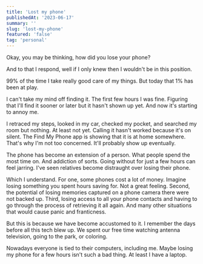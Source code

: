 ```yaml
---
title: 'Lost my phone'
publishedAt: '2023-06-17'
summary: ''
slug: 'lost-my-phone'
featured: 'false'
tag: 'personal'
---
```


Okay, you may be thinking, how did you lose your phone?

And to that I respond, well if I only knew then I wouldn't be in this position.

99% of the time I take really good care of my things. But today that 1% has been at play.

I can't take my mind off finding it. The first few hours I was fine. Figuring that I'll find it sooner or later but it hasn't shown up yet. And now it's starting to annoy me.

I retraced my steps, looked in my car, checked my pocket, and searched my room but nothing. At least not yet. Calling it hasn't worked because it's on silent. The Find My Phone app is showing that it is at home somewhere. That's why I'm not too concerned. It'll probably show up eventually.

The phone has become an extension of a person. What people spend the most time on. And addiction of sorts. Going without for just a few hours can feel jarring. I've seen relatives become distraught over losing their phone.

Which I understand. For one, some phones cost a lot of money. Imagine losing something you spent hours saving for. Not a great feeling. Second, the potential of losing memories captured on a phone camera there were not backed up. Third, losing access to all your phone contacts and having to go through the process of retrieving it all again. And many other situations that would cause panic and franticness.

But this is because we have become accustomed to it. I remember the days before all this tech blew up. We spent our free time watching antenna television, going to the park, or coloring.

Nowadays everyone is tied to their computers, including me. Maybe losing my phone for a few hours isn't such a bad thing. At least I have a laptop.
